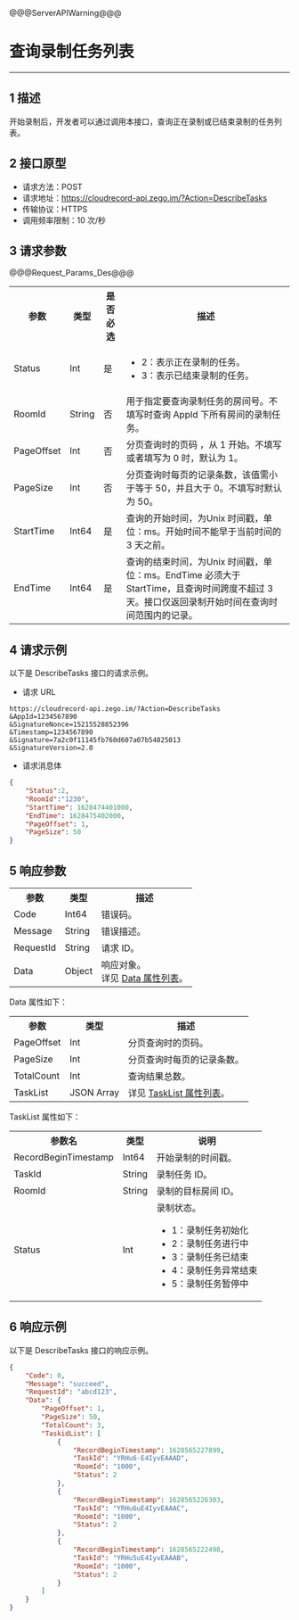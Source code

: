@@@ServerAPIWarning@@@

# 查询录制任务列表

- - -

## 1 描述

开始录制后，开发者可以通过调用本接口，查询正在录制或已结束录制的任务列表。

## 2 接口原型

- 请求方法：POST
- 请求地址：https://cloudrecord-api.zego.im/?Action=DescribeTasks
- 传输协议：HTTPS
- 调用频率限制：10 次/秒

## 3 请求参数

@@@Request_Params_Des@@@

<table>
  
  <tbody><tr>
    <th>参数</td>
    <th>类型</td>
    <th>是否必选</td>
    <th>描述</td>
  </tr>
  <tr>
    <td>Status</td>
    <td>Int</td>
    <td>是</td>
    <td><ul><li>2：表示正在录制的任务。</li><li>3：表示已结束录制的任务。</li></ul></td>
  </tr>
  <tr>
    <td>RoomId</td>
    <td>String</td>
    <td>否</td>
    <td>用于指定要查询录制任务的房间号。不填写时查询 AppId 下所有房间的录制任务。</td>
  </tr>
  <tr>
    <td>PageOffset</td>
    <td>Int</td>
    <td>否</td>
    <td>分页查询时的页码 ，从 1 开始。不填写或者填写为 0 时，默认为 1。</td>
  </tr>
  <tr>
    <td>PageSize</td>
    <td>Int</td>
    <td>否</td>
    <td>分页查询时每页的记录条数，该值需小于等于 50，并且大于 0。不填写时默认为 50。</td>
  </tr>
  <tr>
    <td>StartTime</td>
    <td>Int64</td>
    <td>是</td>
    <td>查询的开始时间，为Unix 时间戳，单位：ms。开始时间不能早于当前时间的 3 天之前。</td>
  </tr>
  <tr>
    <td>EndTime</td>
    <td>Int64</td>
    <td>是</td>
    <td>查询的结束时间，为Unix 时间戳，单位：ms。EndTime 必须大于 StartTime，且查询时间跨度不超过 3 天。接口仅返回录制开始时间在查询时间范围内的记录。</td>
  </tr>
</tbody></table>


## 4 请求示例
以下是 DescribeTasks 接口的请求示例。
- 请求 URL  
```
https://cloudrecord-api.zego.im/?Action=DescribeTasks
&AppId=1234567890
&SignatureNonce=15215528852396
&Timestamp=1234567890
&Signature=7a2c0f11145fb760d607a07b54825013
&SignatureVersion=2.0
```
- 请求消息体  
```json
{
    "Status":2,
    "RoomId":"1230",
    "StartTime": 1628474401000,
    "EndTime": 1628475402000,
    "PageOffset": 1,
    "PageSize": 50
}
```

## 5 响应参数

<table>
  
  <tbody><tr>
    <th>参数</th>
    <th>类型</th>
    <th>描述</th>
  </tr>
  <tr>
    <td>Code</td>
    <td>Int64</td>
    <td>错误码。</td>
  </tr>
  <tr>
    <td>Message</td>
    <td>String</td>
    <td>错误描述。</td>
  </tr>
    <tr>
    <td>RequestId</td>
    <td>String</td>
    <td>请求 ID。</td>
  </tr>
  <tr>
    <td>Data</td>
    <td>Object</td>
    <td>响应对象。<br />详见 <a href="#Data">Data 属性列表</a>。</td>
  </tr>
</tbody></table>

<p id="Data">Data 属性如下：</p>

<table>
  
  <tbody><tr>
    <th>参数</th>
    <th>类型</th>
    <th>描述</th>
  </tr>
  <tr>
    <td>PageOffset</td>
    <td>Int</td>
    <td>分页查询时的页码。</td>
  </tr>
  <tr>
    <td>PageSize</td>
    <td>Int</td>
    <td>分页查询时每页的记录条数。</td>
  </tr>
  <tr>
    <td>TotalCount</td>
    <td>Int</td>
    <td>查询结果总数。</td>
  </tr>
  <tr>
    <td>TaskList</td>
    <td>JSON Array</td>
    <td>详见 <a href="#TaskList">TaskList 属性列表</a>。</td>
  </tr>
</tbody></table>

<p id="TaskList">TaskList 属性如下：</p>

<table>
  
  <tbody><tr>
    <th>参数名</th>
    <th>类型</th>
    <th>说明</th>
  </tr>
  <tr>
    <td>RecordBeginTimestamp</td>
    <td>Int64</td>
    <td>开始录制的时间戳。</td>
  </tr>
  <tr>
    <td>TaskId</td>
    <td>String</td>
    <td>录制任务 ID。</td>
  </tr>
  <tr>
    <td>RoomId</td>
    <td>String</td>
    <td>录制的目标房间 ID。</td>
  </tr>
  <tr>
    <td>Status</td>
    <td>Int</td>
    <td>录制状态。<ul><li>1：录制任务初始化</li><li>2：录制任务进行中</li><li>3：录制任务已结束</li><li>4：录制任务异常结束</li><li>5：录制任务暂停中</li></ul></td>
  </tr>
</tbody></table>

## 6 响应示例

以下是 DescribeTasks 接口的响应示例。

```json
{
    "Code": 0,
    "Message": "succeed",
    "RequestId": "abcd123",
    "Data": {
        "PageOffset": 1,
        "PageSize": 50,
        "TotalCount": 3,
        "TaskidList": [
            {
                "RecordBeginTimestamp": 1628565227899,
                "TaskId": "YRHu6-E4IyvEAAAD",
                "RoomId": "1000",
                "Status": 2
            },
            {
                "RecordBeginTimestamp": 1628565226303,
                "TaskId": "YRHu6uE4IyvEAAAC",
                "RoomId": "1000",
                "Status": 2
            },
            {
                "RecordBeginTimestamp": 1628565222498,
                "TaskId": "YRHu5uE4IyvEAAAB",
                "RoomId": "1000",
                "Status": 2
            }
        ]
    }
}
```
